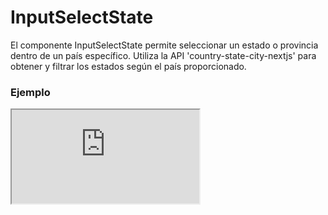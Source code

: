 
# InputSelectState

El componente InputSelectState permite seleccionar un estado o provincia dentro de un país específico. Utiliza la API 'country-state-city-nextjs' para obtener y filtrar los estados según el país proporcionado.

### Ejemplo

<Iframe minHeightIframe="30dvh" src="https://fenextjs-component-storybook.vercel.app/iframe.html?args=&id=input-inputselectstate--index&viewMode=story" />

### Importacion

Para importar el componente InputSelectState, se puede hacer desde fenextjs

```tsx copy
import { InputSelectState } from "fenextjs";
```

### Parametros

| Parametro | Tipo | Requerido | Default | Descripcion |
| --------- | ---- | --------- | ------- | ----------- |
| country | CountryProps | no | undefined | Objeto que representa el país seleccionado, necesario para filtrar los estados correspondientes. |
| id | string | no | undefined | ID del input select. |
| label | string | no | undefined | Etiqueta para el campo de selección de estado. |
| className | string | no | '' | Clase CSS para personalizar el contenedor del input. |
| placeholder | string | no | undefined | Texto de marcador de posición que aparece cuando no hay selección. |
| disabled | boolean | no | false | Indica si el selector de estado está deshabilitado. |
| value | StateProps | no | undefined | Valor seleccionado actualmente en el selector de estado. |
| onChange | (value: StateProps) =\> void | no | undefined | Función que se ejecuta cuando el valor seleccionado cambia. |
| isClearable | boolean | no | false | Indica si se puede limpiar el campo de selección. |

### Storybook

Para ver el storybook del componente lo puede hacer con este [link](https://fenextjs-component-storybook.vercel.app/?path=/story/input-inputselectstate--index)

### Usos

- InputSelectState básico

```tsx copy
<InputSelectState />
```

- InputSelectState con país preseleccionado

```tsx copy
<InputSelectState country={selectedCountry} />
```

- InputSelectState con cambio de estado

```tsx copy
<InputSelectState onChange={(state) => console.log(state)} />
```

- InputSelectState deshabilitado

```tsx copy
<InputSelectState disabled={true} />
```

